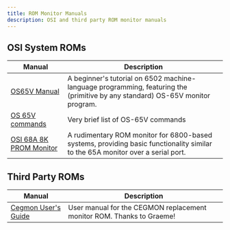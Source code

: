 ```yaml
---
title: ROM Monitor Manuals
description: OSI and third party ROM monitor manuals
---
```


## OSI System ROMs
| Manual | Description |
|--------|-------------|
| [OS65V Manual](/manuals/OS65V.pdf) | A beginner's tutorial on 6502 machine-language programming, featuring the (primitive by any standard) OS-65V monitor program. |
| [OS 65V commands](/manuals/os65v_cmd.txt) | Very brief list of OS-65V commands |
| [OSI 68A 8K PROM Monitor](/manuals/OSI_68A_8K_PROM_Monitor.pdf) | A rudimentary ROM monitor for 6800-based systems, providing basic functionality similar to the 65A monitor over a serial port.|

## Third Party ROMs
| Manual | Description |
|--------|-------------|
| [Cegmon User's Guide](/manuals/cegmon.pdf) | User manual for the CEGMON replacement monitor ROM. Thanks to Graeme! |
